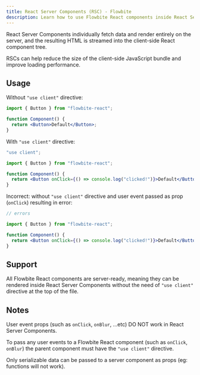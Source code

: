 ```yaml
---
title: React Server Components (RSC) - Flowbite
description: Learn how to use Flowbite React components inside React Server Components
---
```


React Server Components individually fetch data and render entirely on the server, and the resulting HTML is streamed into the client-side React component tree.

RSCs can help reduce the size of the client-side JavaScript bundle and improve loading performance.

## Usage

Without `"use client"` directive:

```jsx
import { Button } from "flowbite-react";

function Component() {
  return <Button>Default</Button>;
}
```

With `"use client"` directive:

```jsx
"use client";

import { Button } from "flowbite-react";

function Component() {
  return <Button onClick={() => console.log("clicked!")}>Default</Button>;
}
```

Incorrect: without `"use client"` directive and user event passed as prop (`onClick`) resulting in error:

```jsx
// errors

import { Button } from "flowbite-react";

function Component() {
  return <Button onClick={() => console.log("clicked!")}>Default</Button>;
}
```

## Support

All Flowbite React components are server-ready, meaning they can be rendered inside React Server Components without the need of `"use client"` directive at the top of the file.

## Notes

User event props (such as `onClick`, `onBlur`, ...etc) DO NOT work in React Server Components.

To pass any user events to a Flowbite React component (such as `onClick`, `onBlur`) the parent component must have the `"use client"` directive.

Only serializable data can be passed to a server component as props (eg: functions will not work).
